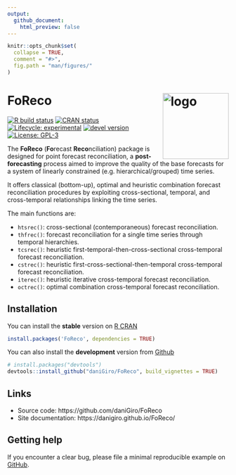 ```yaml
---
output:
  github_document:
    html_preview: false
---
```


<!-- README.md is generated from README.Rmd. Please edit that file -->

```r
knitr::opts_chunk$set(
  collapse = TRUE,
  comment = "#>",
  fig.path = "man/figures/"
)
```

# FoReco <img src="man/figures/logo.svg" align="right" alt="logo" width="150" style = "border: none; float: right;">

<!-- badges: start -->
[![R build status](https://github.com/daniGiro/FoReco/workflows/R-CMD-check/badge.svg)](https://github.com/daniGiro/FoReco/actions)
[![CRAN status](https://www.r-pkg.org/badges/version/FoReco)](https://CRAN.R-project.org/package=FoReco)
[![Lifecycle: experimental](https://img.shields.io/badge/lifecycle-experimental-orange.svg)](https://www.tidyverse.org/lifecycle/#experimental)
[![devel version](https://img.shields.io/badge/devel%20version-0.1.2-blue.svg)](https://github.com/daniGiro/FoReco)
[![License: GPL-3](https://img.shields.io/badge/license-GPL--3-forestgreen.svg)](https://cran.r-project.org/web/licenses/GPL-3)
<!-- badges: end -->

The **FoReco** (**Fo**recast **Reco**nciliation) package is designed for point forecast reconciliation, a **post-forecasting** process aimed to improve the quality of the base forecasts for a system of linearly constrained (e.g. hierarchical/grouped) time series.

It offers classical (bottom-up), optimal and heuristic combination forecast reconciliation procedures by exploiting cross-sectional, temporal, and cross-temporal relationships linking the time series.

The main functions are:

* `htsrec()`: cross-sectional (contemporaneous) forecast reconciliation.
* `thfrec()`: forecast reconciliation for a single time series through temporal hierarchies.
* `tcsrec()`: heuristic first-temporal-then-cross-sectional cross-temporal forecast reconciliation.
* `cstrec()`: heuristic first-cross-sectional-then-temporal cross-temporal forecast reconciliation.
* `iterec()`: heuristic iterative cross-temporal forecast reconciliation.
* `octrec()`: optimal combination cross-temporal forecast reconciliation.
    
## Installation
You can install the **stable** version on [R CRAN](https://cran.r-project.org/)

```r
install.packages('FoReco', dependencies = TRUE)
```

You can also install the **development** version from
[Github](https://github.com/daniGiro/FoReco)

```r
# install.packages("devtools")
devtools::install_github("daniGiro/FoReco", build_vignettes = TRUE)
```
## Links
* Source code: https://github.com/daniGiro/FoReco
* Site documentation: https://danigiro.github.io/FoReco/

## Getting help
If you encounter a clear bug, please file a minimal reproducible example on [GitHub](https://github.com/daniGiro/FoReco/issues).

